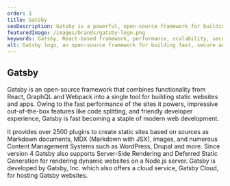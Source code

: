 ```yaml
---
order: 1
title: Gatsby
seoDescription: Gatsby is a powerful, open-source framework for building modern websites and apps. With built-in performance, scalability, and security, Gatsby combines the best of React, GraphQL, and Webpack to deliver a seamless development experience. Whether you're building a blog, e-commerce site, or custom app, Gatsby makes it easy to collaborate, build, and deploy quickly and efficiently.
featuredImage: /images/brands/gatsby-logo.png
keywords: Gatsby, React-based framework, performance, scalability, security, open-source, web development, websites, apps, React, GraphQL, Webpack, Markdown, MDX, images, Content Management Systems, WordPress, Drupal, Server-Side Rendering, Deferred Static Generation, Node.js, Gatsby Cloud, hosting.
alt: Gatsby logo, an open-source framework for building fast, secure and scalable websites and apps
---
```


## Gatsby

Gatsby is an open-source framework that combines functionality from React, GraphQL and Webpack into a single tool for building static websites and apps. Owing to the fast performance of the sites it powers, impressive out-of-the-box features like code splitting, and friendly developer experience, Gatsby is fast becoming a staple of modern web development.

It provides over 2500 plugins to create static sites based on sources as Markdown documents, MDX (Markdown with JSX), images, and numerous Content Management Systems such as WordPress, Drupal and more. Since version 4 Gatsby also supports Server-Side Rendering and Deferred Static Generation for rendering dynamic websites on a Node.js server. Gatsby is developed by Gatsby, Inc. which also offers a cloud service, Gatsby Cloud, for hosting Gatsby websites.

